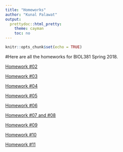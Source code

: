 ```yaml
---
title: "Homeworks"
author: "Kunal Palawat"
output:
  prettydoc::html_pretty:
    theme: cayman
    toc: no
---
```


```r
knitr::opts_chunk$set(echo = TRUE)
```

#Here are all the homeworks for BIOL381 Spring 2018.


[Homework #02](https://kpalawat223.github.io/CompBiol381/homework2)

[Homework #03](https://kpalawat223.github.io/CompBiol381/beamer_presentation.pdf)

[Homework #04](https://kpalawat223.github.io/CompBiol381/homework4)

[Homework #05](https://kpalawat223.github.io/CompBiol381/homework5)

[Homework #06](https://kpalawat223.github.io/CompBiol381/homework6)

[Homework #07 and #08](https://kpalawat223.github.io/CompBiol381/homework78)

[Homework #09](https://kpalawat223.github.io/CompBiol381/HWinprogress)

[Homework #10](https://kpalawat223.github.io/CompBiol381/HWinprogress)

[Homework #11](https://kpalawat223.github.io/CompBiol381/HWinprogress)
